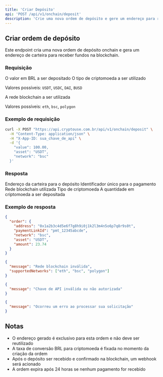 ```yaml
---
title: 'Criar Depósito'
api: 'POST /api/v1/onchain/deposit'
description: 'Crie uma nova ordem de depósito e gere um endereço para receber fundos'
---
```


## Criar ordem de depósito

Este endpoint cria uma nova ordem de depósito onchain e gera um endereço de carteira para receber fundos na blockchain.

### Requisição

<ParamField body="value" type="number" required>
  O valor em BRL a ser depositado
</ParamField>

<ParamField body="asset" type="string" required>
  O tipo de criptomoeda a ser utilizado
  
  Valores possíveis: `USDT`, `USDC`, `DAI`, `BUSD`
</ParamField>

<ParamField body="network" type="string" required>
  A rede blockchain a ser utilizada
  
  Valores possíveis: `eth`, `bsc`, `polygon`
</ParamField>

### Exemplo de requisição

```bash
curl -X POST "https://api.cryptouse.com.br/api/v1/onchain/deposit" \
  -H "Content-Type: application/json" \
  -H "X-App-ID: sua_chave_de_api" \
  -d '{
    "value": 100.00,
    "asset": "USDT",
    "network": "bsc"
  }'
```

### Resposta

<ResponseField name="order" type="object">
  <Expandable title="Propriedades">
    <ResponseField name="address" type="string">
      Endereço da carteira para o depósito
    </ResponseField>
    <ResponseField name="paymentLinkId" type="string">
      Identificador único para o pagamento
    </ResponseField>
    <ResponseField name="network" type="string">
      Rede blockchain utilizada
    </ResponseField>
    <ResponseField name="asset" type="string">
      Tipo de criptomoeda
    </ResponseField>
    <ResponseField name="amount" type="number">
      A quantidade em criptomoeda a ser depositada
    </ResponseField>
  </Expandable>
</ResponseField>

### Exemplo de resposta

<CodeGroup>

```json Sucesso (201)
{
  "order": {
    "address": "0x1a2b3c4d5e6f7g8h9i0j1k2l3m4n5o6p7q8r9s0t",
    "paymentLinkId": "pmt_12345abcde",
    "network": "bsc",
    "asset": "USDT",
    "amount": 23.74
  }
}
```

```json Erro de rede inválida (400)
{
  "message": "Rede blockchain inválida",
  "supportedNetworks": ["eth", "bsc", "polygon"]
}
```

```json Não autorizado (401)
{
  "message": "Chave de API inválida ou não autorizada"
}
```

```json Erro interno (500)
{
  "message": "Ocorreu um erro ao processar sua solicitação"
}
```

</CodeGroup>

## Notas

- O endereço gerado é exclusivo para esta ordem e não deve ser reutilizado
- A taxa de conversão BRL para criptomoeda é fixada no momento da criação da ordem
- Após o depósito ser recebido e confirmado na blockchain, um webhook será acionado
- A ordem expira após 24 horas se nenhum pagamento for recebido 